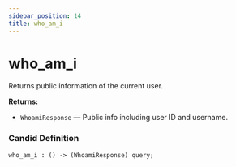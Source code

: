```yaml
---
sidebar_position: 14
title: who_am_i
---
```

# who_am_i

Returns public information of the current user.

**Returns:**

- `WhoamiResponse` — Public info including user ID and username.

### Candid Definition

```candid
who_am_i : () -> (WhoamiResponse) query;
```